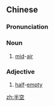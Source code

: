 ==Chinese==
{{zh-forms}}

===Pronunciation===
{{zh-pron
|m=bànkōng
|cat=n,a
}}

===Noun===
{{zh-noun}}

# [[mid]]-[[air]]

===Adjective===
{{zh-adj}}

# [[half]]-[[empty]]

[[zh:半空]]